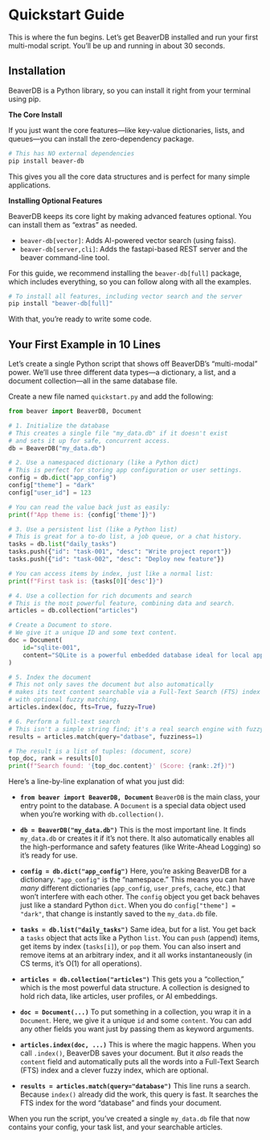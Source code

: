 # Quickstart Guide

This is where the fun begins. Let's get BeaverDB installed and run your first multi-modal script. You'll be up and running in about 30 seconds.

## Installation

BeaverDB is a Python library, so you can install it right from your terminal using pip.

**The Core Install**

If you just want the core features—like key-value dictionaries, lists, and queues—you can install the zero-dependency package.

```bash
# This has NO external dependencies
pip install beaver-db
```

This gives you all the core data structures and is perfect for many simple applications.

**Installing Optional Features**

BeaverDB keeps its core light by making advanced features optional. You can install them as "extras" as needed.

- `beaver-db[vector]`: Adds AI-powered vector search (using faiss).
- `beaver-db[server,cli]`: Adds the fastapi-based REST server and the beaver command-line tool.

For this guide, we recommend installing the `beaver-db[full]` package, which includes everything, so you can follow along with all the examples.

```bash
# To install all features, including vector search and the server
pip install "beaver-db[full]"
```

With that, you're ready to write some code.

## Your First Example in 10 Lines

Let's create a single Python script that shows off BeaverDB's "multi-modal" power. We'll use three different data types—a dictionary, a list, and a document collection—all in the same database file.

Create a new file named `quickstart.py` and add the following:

```python
from beaver import BeaverDB, Document

# 1. Initialize the database
# This creates a single file "my_data.db" if it doesn't exist
# and sets it up for safe, concurrent access.
db = BeaverDB("my_data.db")

# 2. Use a namespaced dictionary (like a Python dict)
# This is perfect for storing app configuration or user settings.
config = db.dict("app_config")
config["theme"] = "dark"
config["user_id"] = 123

# You can read the value back just as easily:
print(f"App theme is: {config['theme']}")

# 3. Use a persistent list (like a Python list)
# This is great for a to-do list, a job queue, or a chat history.
tasks = db.list("daily_tasks")
tasks.push({"id": "task-001", "desc": "Write project report"})
tasks.push({"id": "task-002", "desc": "Deploy new feature"})

# You can access items by index, just like a normal list:
print(f"First task is: {tasks[0]['desc']}")

# 4. Use a collection for rich documents and search
# This is the most powerful feature, combining data and search.
articles = db.collection("articles")

# Create a Document to store.
# We give it a unique ID and some text content.
doc = Document(
    id="sqlite-001",
    content="SQLite is a powerful embedded database ideal for local apps."
)

# 5. Index the document
# This not only saves the document but also automatically
# makes its text content searchable via a Full-Text Search (FTS) index
# with optional fuzzy matching.
articles.index(doc, fts=True, fuzzy=True)

# 6. Perform a full-text search
# This isn't a simple string find; it's a real search engine with fuzzy matching!
results = articles.match(query="datbase", fuzziness=1)

# The result is a list of tuples: (document, score)
top_doc, rank = results[0]
print(f"Search found: '{top_doc.content}' (Score: {rank:.2f})")
```

Here’s a line-by-line explanation of what you just did:

* **`from beaver import BeaverDB, Document`**
    `BeaverDB` is the main class, your entry point to the database. A `Document` is a special data object used when you're working with `db.collection()`.

* **`db = BeaverDB("my_data.db")`**
    This is the most important line. It finds `my_data.db` or creates it if it's not there. It also automatically enables all the high-performance and safety features (like Write-Ahead Logging) so it's ready for use.

* **`config = db.dict("app_config")`**
    Here, you're asking BeaverDB for a dictionary. `"app_config"` is the "namespace." This means you can have *many* different dictionaries (`app_config`, `user_prefs`, `cache`, etc.) that won't interfere with each other. The `config` object you get back behaves just like a standard Python `dict`. When you do `config["theme"] = "dark"`, that change is instantly saved to the `my_data.db` file.

* **`tasks = db.list("daily_tasks")`**
    Same idea, but for a list. You get back a `tasks` object that acts like a Python `list`. You can `push` (append) items, get items by index (`tasks[i]`), or `pop` them. You can also insert and remove items at an arbitrary index, and it all works instantaneously (in CS terms, it's O(1) for all operations).

* **`articles = db.collection("articles")`**
    This gets you a "collection," which is the most powerful data structure. A collection is designed to hold rich data, like articles, user profiles, or AI embeddings.

* **`doc = Document(...)`**
    To put something in a collection, you wrap it in a `Document`. Here, we give it a unique `id` and some `content`. You can add any other fields you want just by passing them as keyword arguments.

* **`articles.index(doc, ...)`**
    This is where the magic happens. When you call `.index()`, BeaverDB saves your document. But it *also* reads the `content` field and automatically puts all the words into a Full-Text Search (FTS) index and a clever fuzzy index, which are optional.

* **`results = articles.match(query="database")`**
    This line runs a search. Because `index()` already did the work, this query is fast. It searches the FTS index for the word "database" and finds your document.

When you run the script, you've created a single `my_data.db` file that now contains your config, your task list, and your searchable articles.
